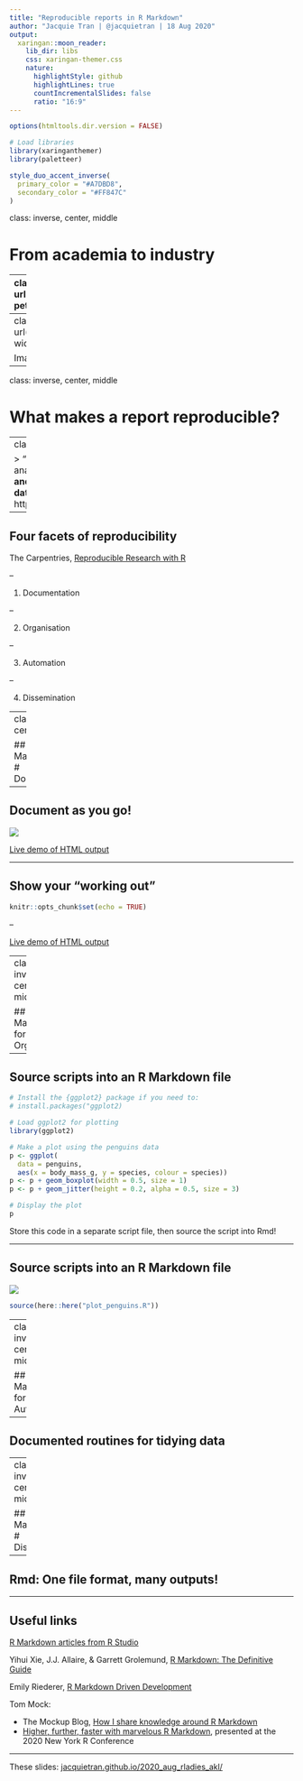 ```yaml
---
title: "Reproducible reports in R Markdown"
author: "Jacquie Tran | @jacquietran | 18 Aug 2020"
output:
  xaringan::moon_reader:
    lib_dir: libs
    css: xaringan-themer.css
    nature:
      highlightStyle: github
      highlightLines: true
      countIncrementalSlides: false
      ratio: "16:9"
---
```


```r

options(htmltools.dir.version = FALSE)

# Load libraries
library(xaringanthemer)
library(paletteer)

```

```r

style_duo_accent_inverse(
  primary_color = "#A7DBD8",
  secondary_color = "#FF847C"
)
```

class: inverse, center, middle

# From academia to industry

---
class: right, bottom
background-image: url(https://raw.githubusercontent.com/jacquietran/2020_aug_rladies_akl/master/images/andrew-petrischev-X03NgRx9f6A-unsplash.jpg)
background-size: 35%

.small[
Image credit: [Andrew Petrischev](https://unsplash.com/photos/X03NgRx9f6A)
]

---
class: right, bottom
background-image: url(https://raw.githubusercontent.com/jacquietran/2020_aug_rladies_akl/master/images/emil-widlund-ZtI4l8EvyUw-unsplash.jpg)
background-size: 35%

Image credit: [Emil Widlund](https://unsplash.com/photos/ZtI4l8EvyUw)

---
class: inverse, center, middle

# What makes a report reproducible?

---
class: middle

> "Statisticians write a lot of reports, describing the results of data analyses.
>
> It’s best if such reports are fully reproducible: that **the data and code are available**, and that there’s a **clear and automatic path from data and code to the final report**."
> 
> Karl Broman | https://kbroman.org/Tools4RR/assets/lectures/03_knitr_Rmd_withnotes.pdf

---

## Four facets of reproducibility

The Carpentries, [Reproducible Research with R](https://datacarpentry.org/rr-intro/01-introduction/index.html)

--

1. Documentation

--

2. Organisation

--

3. Automation

--

4. Dissemination

---
class: inverse, center, middle

## R Markdown for
# Documentation

---

## Document as you go!

![](https://raw.githubusercontent.com/jacquietran/2020_aug_rladies_akl/master/images/penguins_example_screenshot_01.PNG)

[Live demo of HTML output](https://jacquietran.github.io/2020_aug_rladies_akl/penguins_example.html)

---

## Show your "working out"

```r

knitr::opts_chunk$set(echo = TRUE)

```

--

[Live demo of HTML output](https://jacquietran.github.io/2020_aug_rladies_akl/penguins_example_echoed.html)

---
class: inverse, center, middle

## R Markdown for
# Organisation

---

## Source scripts into an R Markdown file

```r

# Install the {ggplot2} package if you need to:
# install.packages("ggplot2)

# Load ggplot2 for plotting
library(ggplot2)

# Make a plot using the penguins data
p <- ggplot(
  data = penguins,
  aes(x = body_mass_g, y = species, colour = species))
p <- p + geom_boxplot(width = 0.5, size = 1)
p <- p + geom_jitter(height = 0.2, alpha = 0.5, size = 3)

# Display the plot
p

```

Store this code in a separate script file, then source the script into Rmd!

---

## Source scripts into an R Markdown file

![](https://raw.githubusercontent.com/jacquietran/2020_aug_rladies_akl/master/images/penguins_example_screenshot_03.PNG)

```r

source(here::here("plot_penguins.R"))

```

---
class: inverse, center, middle

## R Markdown for
# Automation

---

## Documented routines for tidying data


---
class: inverse, center, middle

## R Markdown for
# Dissemination

---

## Rmd: One file format, many outputs!



---

## Useful links

[R Markdown articles from R Studio](https://rmarkdown.rstudio.com/articles.html)

Yihui Xie, J.J. Allaire, & Garrett Grolemund, [R Markdown: The Definitive Guide](https://bookdown.org/yihui/rmarkdown/)

Emily Riederer, [R Markdown Driven Development](https://emilyriederer.netlify.app/post/rmarkdown-driven-development/)

Tom Mock:

- The Mockup Blog, [How I share knowledge around R Markdown](https://themockup.blog/posts/2020-07-25-meta-rmarkdown/)
- [Higher, further, faster with marvelous R Markdown](https://bit.ly/marvelRMD), presented at the 2020 New York R Conference

*****

These slides: [jacquietran.github.io/2020_aug_rladies_akl/]()
